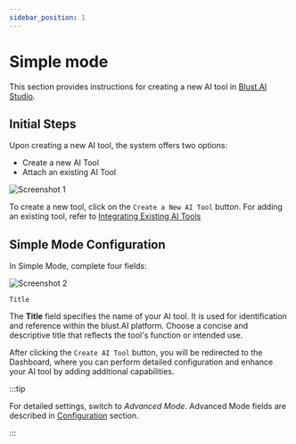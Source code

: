 ```yaml
---
sidebar_position: 1
---
```




# Simple mode

This section provides instructions for creating a new AI tool in [Blust.AI Studio](https://studio.blust.ai).

## Initial Steps

Upon creating a new AI tool, the system offers two options:

- Create a new AI Tool
- Attach an existing AI Tool

![Screenshot 1](./../assets/studio-first-tool.jpg)

To create a new tool, click on the `Create a New AI Tool` button. For adding an existing tool, refer to [Integrating Existing AI Tools](/docs/integrating-ai-tools)


## Simple Mode Configuration

In Simple Mode, complete four fields:

![Screenshot 2](./../assets/studio-simple-mode.jpg)


<SimpleModeConfigurationFields />


`Title`

The **Title** field specifies the name of your AI tool. It is used for identification and reference within the blust.AI platform. Choose a concise and descriptive title that reflects the tool's function or intended use.
    
    
   
After clicking the `Create AI Tool` button, you will be redirected to the Dashboard, where you can perform detailed configuration and enhance your AI tool by adding additional capabilities.


:::tip

For detailed settings, switch to _Advanced Mode_. Advanced Mode fields are described in [Configuration](/docs/creating-ai-tools/configuration) section. 

:::


